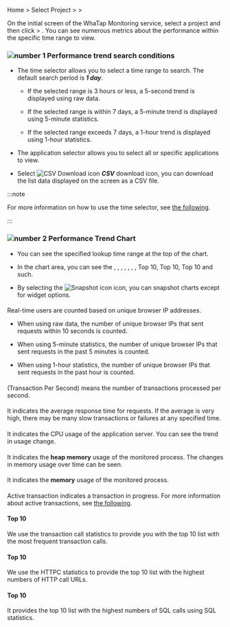 Home &gt; Select Project &gt; <Cmdname sid="side_analysis" className="uitext" /> &gt; <Cmdname sid="side_perfTrend" className="uitext" />

On the initial screen of the WhaTap Monitoring service, select a project and then click <Cmdname sid="side_analysis" className="uitext" /> &gt; <Cmdname sid="side_perfTrend" className="uitext" />. You can see numerous metrics about the performance within the specific time range to view. 

<ImgLang img='performance-trend.png' desc='Performance Trend' />

### ![number 1](/img/number-01.png) Performance trend search conditions

- The time selector allows you to select a time range to search. The default search period is **_1 day_**.

  - If the selected range is 3 hours or less, a 5-second trend is displayed using raw data.

  - If the selected range is within 7 days, a 5-minute trend is displayed using 5-minute statistics.

  - If the selected range exceeds 7 days, a 1-hour trend is displayed using 1-hour statistics.

- The application selector allows you to select all or specific applications to view. 

- Select ![CSV Download icon](/img/ico-csv.svg) **_CSV_** download icon, you can download the list data displayed on the screen as a CSV file.

:::note

For more information on how to use the time selector, see [the following](usage-ui#timeselector).

:::

### ![number 2](/img/number-02.png) Performance Trend Chart

- You can see the specified lookup time range at the top of the chart.

- In the chart area, you can see the <Cmdname sid="rt_user" className="uitext" />, <Cmdname sid="tps" className="uitext" />, <Cmdname sid="resp_time" className="uitext" />, <Cmdname sid="cpu" className="uitext" />, <Cmdname sid="heap_memory" className="uitext" />, <Cmdname sid="active_transaction" className="uitext" />, <Cmdname sid="transaction" className="uitext" />, <UI>Top 10</UI>, <Cmdname sid="httpc" className="uitext" /> <UI>Top 10</UI>, <Cmdname sid="sql" className="uitext" /> <UI>Top 10</UI> and such.

- By selecting the ![Snapshot icon](/img/ic-camera.svg) <Cmdname sid="sms_alert_snapshot" className="uitext" /> icon, you can snapshot charts except for widget options.

#### <Cmdname sid="rt_user" />

Real-time users are counted based on unique browser IP addresses.

- When using raw data, the number of unique browser IPs that sent requests within 10 seconds is counted.

- When using 5-minute statistics, the number of unique browser IPs that sent requests in the past 5 minutes is counted.

- When using 1-hour statistics, the number of unique browser IPs that sent requests in the past hour is counted.

#### <Cmdname sid="tps" />

<Cmdname sid="tps" className="uitext" /> (Transaction Per Second) means the number of transactions processed per second.

#### <Cmdname sid="resp_time" />

It indicates the average response time for requests. If the average is very high, there may be many slow transactions or failures at any specified time.

#### <Cmdname sid="cpu" />

It indicates the CPU usage of the application server. You can see the trend in usage change.

<InDoc product='java,nodejs'>

#### <Cmdname sid="heap_memory" />

It indicates the **heap memory** usage of the monitored process. The changes in memory usage over time can be seen.

</InDoc>

<InDoc product='python,dotnet,php,golang'>

#### <Cmdname sid="memory" />

It indicates the **memory** usage of the monitored process.

</InDoc>

#### <Cmdname sid="active_transaction" />

Active transaction indicates a transaction in progress. For more information about active transactions, see [the following](dashboard#active-trs).

#### <Cmdname sid="transaction" /> Top 10

We use the transaction call statistics to provide you with the top 10 list with the most frequent transaction calls.

#### <Cmdname sid="httpc" /> Top 10

We use the HTTPC statistics to provide the top 10 list with the highest numbers of HTTP call URLs.

#### <Cmdname sid="sql" /> Top 10

It provides the top 10 list with the highest numbers of SQL calls using SQL statistics. 
